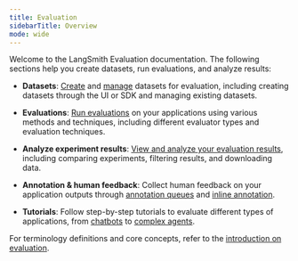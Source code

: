 ```yaml
---
title: Evaluation
sidebarTitle: Overview
mode: wide
---
```


Welcome to the LangSmith Evaluation documentation. The following sections help you create datasets, run evaluations, and analyze results:

- **Datasets**: [Create](/langsmith/manage-datasets-in-application) and [manage](/langsmith/manage-datasets) datasets for evaluation, including creating datasets through the UI or SDK and managing existing datasets.

- **Evaluations**: [Run evaluations](/langsmith/evaluate-llm-application) on your applications using various methods and techniques, including different evaluator types and evaluation techniques.

- **Analyze experiment results**: [View and analyze your evaluation results](/langsmith/analyze-an-experiment), including comparing experiments, filtering results, and downloading data.

- **Annotation & human feedback**: Collect human feedback on your application outputs through [annotation queues](/langsmith/annotation-queues) and [inline annotation](/langsmith/annotate-traces-inline).

- **Tutorials**: Follow step-by-step tutorials to evaluate different types of applications, from [chatbots](/langsmith/evaluate-chatbot-tutorial) to [complex agents](/langsmith/evaluate-complex-agent).

For terminology definitions and core concepts, refer to the [introduction on evaluation](/langsmith/evaluation-concepts).
